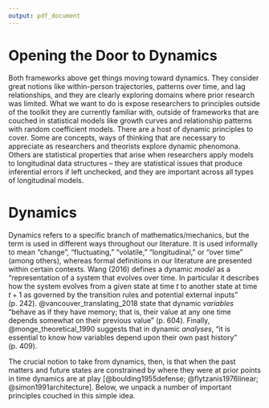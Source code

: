```yaml
---
output: pdf_document
---
```


# Opening the Door to Dynamics

Both frameworks above get things moving toward dynamics. They consider great notions like within-person trajectories, patterns over time, and lag relationships, and they are clearly exploring domains where prior research was limited. What we want to do is expose researchers to principles outside of the toolkit they are currently familiar with, outside of frameworks that are couched in statistical models like growth curves and relationship patterns with random coefficient models. There are a host of dynamic principles to cover. Some are concepts, ways of thinking that are necessary to appreciate as researchers and theorists explore dynamic phenomona. Others are statistical properties that arise when researchers apply models to longitudinal data structures -- they are statistical issues that produce inferential errors if left unchecked, and they are important across all types of longitudinal models. 

# Dynamics

Dynamics refers to a specific branch of mathematics/mechanics, but the term is used in different ways throughout our literature. It is used informally to mean "change", "fluctuating," "volatile," "longitudinal," or "over time" (among others), whereas formal definitions in our literature are presented within certain contexts. Wang (2016) defines a dynamic *model* as a "representation of a system that evolves over time. In particular it describes how the system evolves from a given state at time *t* to another state at time $t + 1$ as governed by the transition rules and potential external inputs" (p. 242). @vancouver_translating_2018 state that dynamic *variables* "behave as if they have memory; that is, their value at any one time depends somewhat on their previous value" (p. 604). Finally, @monge_theoretical_1990 suggests that in dynamic *analyses*, "it is essential to know how variables depend upon their own past history" (p. 409). 

The crucial notion to take from dynamics, then, is that when the past matters and future states are constrained by where they were at prior points in time dynamics are at play [@boulding1955defense; @flytzanis1976linear; @simon1991architecture]. Below, we unpack a number of important principles couched in this simple idea.
